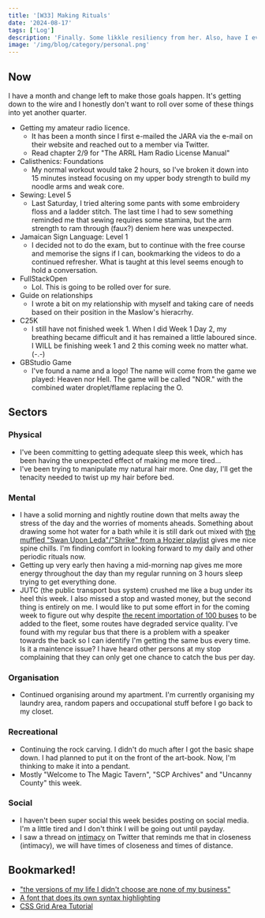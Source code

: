 ```yaml
---
title: '[W33] Making Rituals'
date: '2024-08-17'
tags: ['Log']
description: 'Finally. Some likkle resiliency from her. Also, have I ever mentioned that JUTC hates me?'
image: '/img/blog/category/personal.png'
---
```


## Now

I have a month and change left to make those goals happen. It's getting down to the wire and I honestly don't want to roll over some of these things into yet another quarter.

- Getting my amateur radio licence.
  - It has been a month since I first e-mailed the JARA via the e-mail on their website and reached out to a member via Twitter.
  - Read chapter 2/9 for "The ARRL Ham Radio License Manual"
- Calisthenics: Foundations
  - My normal workout would take 2 hours, so I've broken it down into 15 minutes instead focusing on my upper body strength to build my noodle arms and weak core.
- Sewing: Level 5
  - Last Saturday, I tried altering some pants with some embroidery floss and a ladder stitch. The last time I had to sew something reminded me that sewing requires some stamina, but the arm strength to ram through (faux?) deniem here was unexpected.
- Jamaican Sign Language: Level 1
  - I decided not to do the exam, but to continue with the free course and memorise the signs if I can, bookmarking the videos to do a continued refresher. What is taught at this level seems enough to hold a conversation.
- FullStackOpen
  - Lol. This is going to be rolled over for sure.
- Guide on relationships
  - I wrote a bit on my relationship with myself and taking care of needs based on their position in the Maslow's hieracrhy.
- C25K
  - I still have not finished week 1. When I did Week 1 Day 2, my breathing became difficult and it has remained a little laboured since. I WILL be finishing week 1 and 2 this coming week no matter what. (-.-)
- GBStudio Game
  - I've found a name and a logo! The name will come from the game we played: Heaven nor Hell. The game will be called "NOR." with the combined water droplet/flame replacing the O.

## Sectors

### Physical

- I've been committing to getting adequate sleep this week, which has been having the unexpected effect of making me more tired...
- I've been trying to manipulate my natural hair more. One day, I'll get the tenacity needed to twist up my hair before bed.

### Mental

- I have a solid morning and nightly routine down that melts away the stress of the day and the worries of moments aheads. Something about drawing some hot water for a bath while it is still dark out mixed with [the muffled "Swan Upon Leda"/"Shrike" from a Hozier playlist](https://www.youtube.com/watch?v=9Rqwdl9fTvw&pp=ygULc29mdCBob3ppZXI%3D) gives me nice spine chills. I'm finding comfort in looking forward to my daily and other periodic rituals now.
- Getting up very early then having a mid-morning nap gives me more energy throughout the day than my regular running on 3 hours sleep trying to get everything done.
- JUTC (the public transport bus system) crushed me like a bug under its heel this week. I also missed a stop and wasted money, but the second thing is entirely on me. I would like to put some effort in for the coming week to figure out why despite [the recent importation of 100 buses](https://jamaica-gleaner.com/article/news/20240715/100-new-jutc-buses-added-fleet) to be added to the fleet, some routes have degraded service quality. I've found with my regular bus that there is a problem with a speaker towards the back so I can identify I'm getting the same bus every time. Is it a maintence issue? I have heard other persons at my stop complaining that they can only get one chance to catch the bus per day.

### Organisation

- Continued organising around my apartment. I'm currently organising my laundry area, random papers and occupational stuff before I go back to my closet.

### Recreational

- Continuing the rock carving. I didn't do much after I got the basic shape down. I had planned to put it on the front of the art-book. Now, I'm thinking to make it into a pendant.
- Mostly "Welcome to The Magic Tavern", "SCP Archives" and "Uncanny County" this week.

### Social

- I haven't been super social this week besides posting on social media. I'm a little tired and I don't think I will be going out until payday.
- I saw a thread on [intimacy](https://x.com/AgotaDubi/status/1824097708006633507) on Twitter that reminds me that in closeness (intimacy), we will have times of closeness and times of distance.

## Bookmarked!

- ["the versions of my life I didn't choose are none of my business"](https://x.com/jzux/status/1824477993495892319)
- [A font that does its own syntax highlighting](https://codepen.io/argyleink/pen/GRbyNNv)
- [CSS Grid Area Tutorial](https://ishadeed.com/article/css-grid-area/)
